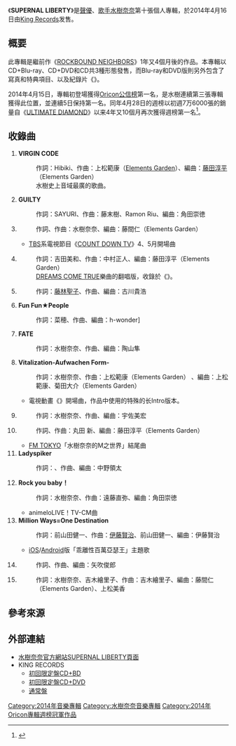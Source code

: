 {{Infobox Album
| Name           = SUPERNAL LIBERTY
| Cover          = SUPERNAL LIBERTY_CDBD.jpg
| Caption    = 初回限定盤CD+BD封面
| Type           = [[錄音室專輯|錄音室專輯]]
| Artist         = [[水樹奈奈|水樹奈奈]]
| Released       = 2014年4月16日
| Recorded       = 
| Genre          = [[J-POP|J-POP]]
| Length         = 
| Label          = [[King_Records|King Records]]<br/>KICS-93036（CD＋Blu-ray盤）<br/>KICS-93037（CD+DVD盤）<br/>KICS-3036（通常盤）
| Producer       = 
| Reviews        = 
| Chart position = *[[Oricon公信榜|Oricon公信榜]]：
**日榜第1名
**週榜第1名
*台灣G MUSIC東洋榜
**週榜第1名
| Certification  = *金（唱片，[[日本唱片協會|日本唱片協會]]）
| Last album     = [[ROCKBOUND_NEIGHBORS|ROCKBOUND NEIGHBORS]]<br/>（2012年）
| This album     = '''SUPERNAL LIBERTY'''<br/>（2014年）
| Next album     = [[SMASHING_ANTHEMS|SMASHING ANTHEMS]]<br/>（2015年）
}}

《'''SUPERNAL LIBERTY'''》是[[聲優|聲優]]、[[歌手|歌手]][[水樹奈奈|水樹奈奈]]第十張個人專輯，於2014年4月16日由[[King_Records|King Records]]发售。

== 概要 ==
此專輯是繼前作《[[ROCKBOUND_NEIGHBORS|ROCKBOUND NEIGHBORS]]》1年又4個月後的作品。本專輯以CD+Blu-ray、CD+DVD和CD共3種形態發售，而Blu-ray和DVD版則另外包含了寫真和特典項目、以及紀錄片《{{lang|ja|なつのカケラ～水樹奈々 2013夏の出来事 -SPECIAL EDITION-}}》。

2014年4月15日，專輯初登場獲得[[Oricon公信榜|Oricon公信榜]]第一名，是水樹連續第三張專輯獲得此位置，並連續5日保持第一名。同年4月28日的週榜以初週7万6000張的銷量自《[[ULTIMATE_DIAMOND|ULTIMATE DIAMOND]]》以来4年又10個月再次獲得週榜第一名<ref>{{cite web|script-title=ja:【オリコン】水樹奈々、4年10ヶ月ぶりアルバム首位|url=http://www.oricon.co.jp/news/2036638/full/|publisher=[[Oricon|Oricon]]|accessdate=2014-05-01|date=2014-04-22|archive-date=2014-05-02|archive-url=https://web.archive.org/web/20140502005106/http://www.oricon.co.jp/news/2036638/full/|dead-url=no}}</ref>。

== 收錄曲 ==
# '''VIRGIN CODE''' 
#: 作詞：Hibiki、作曲：上松範康（[[Elements_Garden|Elements Garden]]）、編曲：[[藤田淳平|藤田淳平]]（Elements Garden）
#: 水樹史上音域最廣的歌曲。 
# '''GUILTY''' 
#: 作詞：SAYURI、作曲：藤末樹、Ramon Riu、編曲：角田崇徳
# '''{{lang|ja|アパッショナート}}''' 
#: 作詞、作曲：水樹奈奈、編曲：藤間仁（Elements Garden）
#* [[TBS|TBS]]系電視節目《[[COUNT_DOWN_TV|COUNT DOWN TV]]》4、5月開場曲
# '''{{lang|ja|笑顔の行方}}''' 
#: 作詞：吉田美和、作曲：中村正人、編曲：藤田淳平（Elements Garden）
#: [[DREAMS_COME_TRUE|DREAMS COME TRUE]]樂曲的翻唱版，收錄於《{{lang|ja|私とドリカム -DREAMS COME TRUE 25th ANNIVERSARY BEST COVERS-}}》。
# '''{{lang|ja|アンティークナハトムジーク}}''' 
#: 作詞：[[藤林聖子|藤林聖子]]、作曲、編曲：古川貴浩
# '''Fun Fun★People''' 
#: 作詞：菜穂、作曲、編曲：h-wonder]
# '''FATE''' 
#: 作詞：水樹奈奈、作曲、編曲：陶山隼
# '''Vitalization-Aufwachen Form-''' 
#: 作詞：水樹奈奈、作曲：上松範康（Elements Garden） 、編曲：上松範康、菊田大介（Elements Garden） 
#* 電視動畫《{{lang|ja|戦姫絶唱シンフォギアG}}》開場曲，作品中使用的特殊的长Intro版本。
# '''{{lang|ja|哀愁トワイライト}}''' 
#: 作詞：水樹奈奈、作曲、編曲：宇佐美宏
# '''{{lang|ja|セツナキャパシティー}}''' 
#: 作詞、作曲：丸田 新、編曲：藤田淳平（Elements Garden）
#* [[FM_TOKYO|FM TOKYO]]「水樹奈奈的M之世界」結尾曲
# '''Ladyspiker''' 
#: 作詞：{{lang|ja|しほり}}、作曲、編曲：中野領太
# '''Rock you baby！''' 
#: 作詞：水樹奈奈、作曲：遠藤直弥、編曲：角田崇徳
#* animeloLIVE！TV-CM曲
# '''Million Ways=One Destination''' 
#: 作詞：前山田健一、作曲：[[伊藤賢治|伊藤賢治]]、前山田健一、編曲：伊藤賢治
#* [[iOS|iOS]]/[[Android|Android]]版「乖離性百萬亞瑟王」主題歌
# '''{{lang|ja|僕らの未来}}''' 
#: 作詞、作曲、編曲：矢吹俊郎
# '''{{lang|ja|愛の星 -two hearts-}}''' 
#: 作詞：水樹奈奈、吉木繪里子、作曲：吉木繪里子、編曲：藤間仁（Elements Garden）、上松美香

== 參考來源 ==
<references/>

== 外部連結 ==
* [http://www.mizukinana.jp/special/2014_supernal_liberty/index.html 水樹奈奈官方網站SUPERNAL LIBERTY頁面]{{Wayback|url=http://www.mizukinana.jp/special/2014_supernal_liberty/index.html |date=20140416174727 }}
* KING RECORDS
** [http://www.kingrecords.co.jp/cs/g/gKICS-93036/ 初回限定盤CD+BD]{{Wayback|url=http://www.kingrecords.co.jp/cs/g/gKICS-93036/ |date=20140416205715 }}
** [http://www.kingrecords.co.jp/cs/g/gKICS-93037/ 初回限定盤CD+DVD]{{Wayback|url=http://www.kingrecords.co.jp/cs/g/gKICS-93037/ |date=20140416182304 }}
** [http://www.kingrecords.co.jp/cs/g/gKICS-3036/ 通常盤]{{Wayback|url=http://www.kingrecords.co.jp/cs/g/gKICS-3036/ |date=20140416181712 }}

{{水樹奈奈}}
{{Oricon專輯週榜冠軍 (2014年)|2014年4月28日}}

[[Category:2014年音樂專輯|Category:2014年音樂專輯]]
[[Category:水樹奈奈音樂專輯|Category:水樹奈奈音樂專輯]]
[[Category:2014年Oricon專輯週榜冠軍作品|Category:2014年Oricon專輯週榜冠軍作品]]